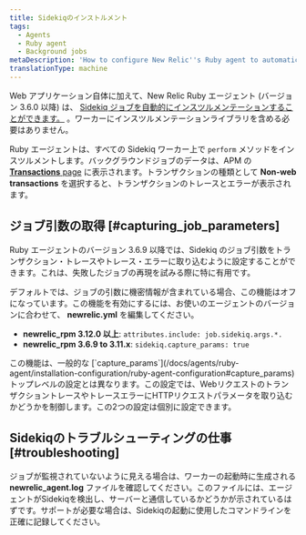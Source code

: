 ```yaml
---
title: Sidekiqのインストルメント
tags:
  - Agents
  - Ruby agent
  - Background jobs
metaDescription: 'How to configure New Relic''s Ruby agent to automatically instrument Sidekiq jobs for background processes, transaction traces, and traced errors.'
translationType: machine
---
```


Web アプリケーション自体に加えて、New Relic Ruby エージェント (バージョン 3.6.0 以降) は、 [Sidekiq ジョブを自動的にインスツルメンテーションすることができます。](/docs/agents/ruby-agent/background-jobs/monitoring-ruby-background-processes-daemons) 。ワーカーにインスツルメンテーションライブラリを含める必要はありません。

Ruby エージェントは、すべての Sidekiq ワーカー上で `perform` メソッドをインスツルメントします。バックグラウンドジョブのデータは、APM の [**Transactions** page](/docs/apm/applications-menu/features/monitoring-background-processes#ui) に表示されます。トランザクションの種類として **Non-web transactions** を選択すると、トランザクションのトレースとエラーが表示されます。

## ジョブ引数の取得 [#capturing_job_parameters]

Ruby エージェントのバージョン 3.6.9 以降では、Sidekiq のジョブ引数をトランザクション・トレースやトレース・エラーに取り込むように設定することができます。これは、失敗したジョブの再現を試みる際に特に有用です。

デフォルトでは、ジョブの引数に機密情報が含まれている場合、この機能はオフになっています。この機能を有効にするには、お使いのエージェントのバージョンに合わせて、 **newrelic.yml** を編集してください。

* **newrelic_rpm 3.12.0 以上**: `attributes.include: job.sidekiq.args.*.`
* **newrelic_rpm 3.6.9 to 3.11.x**: `sidekiq.capture_params: true`

<Callout variant="tip">
  この機能は、一般的な [`capture_params`](/docs/agents/ruby-agent/installation-configuration/ruby-agent-configuration#capture_params) トップレベルの設定とは異なります。この設定では、WebリクエストのトランザクショントレースやトレースエラーにHTTPリクエストパラメータを取り込むかどうかを制御します。この2つの設定は個別に設定できます。
</Callout>

## Sidekiqのトラブルシューティングの仕事 [#troubleshooting]

ジョブが監視されていないように見える場合は、ワーカーの起動時に生成される **newrelic_agent.log** ファイルを確認してください。このファイルには、エージェントがSidekiqを検出し、サーバーと通信しているかどうかが示されているはずです。サポートが必要な場合は、Sidekiqの起動に使用したコマンドラインを正確に記録してください。

